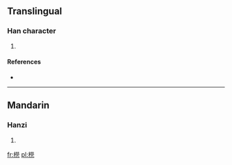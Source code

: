 ==Translingual==

===Han character===
{{Han char|rn=75|rad=木|as=12|sn=16|four=4991<sub>7</sub>|canj=木火火十 (DFFJ), 木火火弓 (DFFN)}}

# {{defn|Han|sort=木12}}

====References====
* {{Han ref|kx=0555.040|dkj=15588|hdz=21305.090|uh=6A69|ud=27241|bh=E9D5|bd=59861}}

----

==Mandarin==

===Hanzi===
{{cmn-hanzi|pin=[[qióng]] ([[qiong2]])|wg=ch'iung<sup>2</sup>}}

# {{defn|lang=cmn|sort=木12}}

[[fr:橩]]
[[pl:橩]]